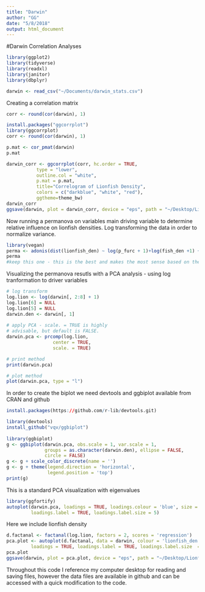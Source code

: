 ```yaml
---
title: "Darwin"
author: "GG"
date: "5/8/2018"
output: html_document
---
```

#Darwin Correlation Analyses
```r
library(ggplot2)
library(tidyverse)
library(readxl)
library(janitor)
library(dbplyr)
```

```r
darwin <- read_csv("~/Documents/darwin_stats.csv")
```
Creating a correlation matrix

```r
corr <- round(cor(darwin), 1)
```

```r
install.packages("ggcorrplot")
library(ggcorrplot)
corr <- round(cor(darwin), 1)
```
```r
p.mat <- cor_pmat(darwin)
p.mat

```


```r
darwin_corr <- ggcorrplot(corr, hc.order = TRUE, 
           type = "lower", 
           outline.col = "white",
           p.mat = p.mat,
           title="Correlogram of Lionfish Density", 
           colors = c("darkblue", "white", "red"),
           ggtheme=theme_bw)
darwin_corr
ggsave(darwin, plot = darwin_corr, device = "eps", path = "~/Desktop/Lionfish")
```

Now running a permanova on variables main driving variable to determine relative influence on lionfish densities. Log transforming the data in order to normalize variance.  
```r
library(vegan)
perma <- adonis(dist(lionfish_den) ~ log(p_furc + 1)+log(fish_den +1) + log(fish_bio + 1) + log(fish_div + 1) + log(temp + 1), data=darwin, permutations=100000)
perma
#keep this one - this is the best and makes the most sense based on the correlation matrix
```

Visualizing the permanova resutls with a PCA analysis - using log tranformation to driver variables
```r
# log transform 
log.lion <- log(darwin[, 2:8] + 1)
log.lion[6] = NULL
log.lion[5] = NULL
darwin.den <- darwin[, 1]
 
# apply PCA - scale. = TRUE is highly 
# advisable, but default is FALSE. 
darwin.pca <- prcomp(log.lion,
                 center = TRUE,
                 scale. = TRUE) 
```


```r
# print method
print(darwin.pca)
```


```r
# plot method
plot(darwin.pca, type = "l")
```
In order to create the biplot we need devtools and ggbiplot available from CRAN and github
```r
install.packages(https://github.com/r-lib/devtools.git)
```

```r
library(devtools)
install_github("vqv/ggbiplot")
 
library(ggbiplot)
g <- ggbiplot(darwin.pca, obs.scale = 1, var.scale = 1, 
              groups = as.character(darwin.den), ellipse = FALSE, 
              circle = FALSE)
g <- g + scale_color_discrete(name = '')
g <- g + theme(legend.direction = 'horizontal', 
               legend.position = 'top')
print(g)

```
This is a standard PCA visualization with eigenvalues
```r
library(ggfortify)
autoplot(darwin.pca, loadings = TRUE, loadings.colour = 'blue', size = 3,
         loadings.label = TRUE, loadings.label.size = 5)
```
Here we include lionfish density
```r
d.factanal <- factanal(log.lion, factors = 2, scores = 'regression')
pca.plot <- autoplot(d.factanal, data = darwin, colour = 'lionfish_den', size = 3,
         loadings = TRUE, loadings.label = TRUE, loadings.label.size  = 5) + theme_classic()
pca.plot
ggsave(darwin, plot = pca.plot, device = "eps", path = "~/Desktop/Lionfish")
```

Throughout this code I reference my computer desktop for reading and saving files, however the data files are available in github and can be accessed with a quick modification to the code. 
